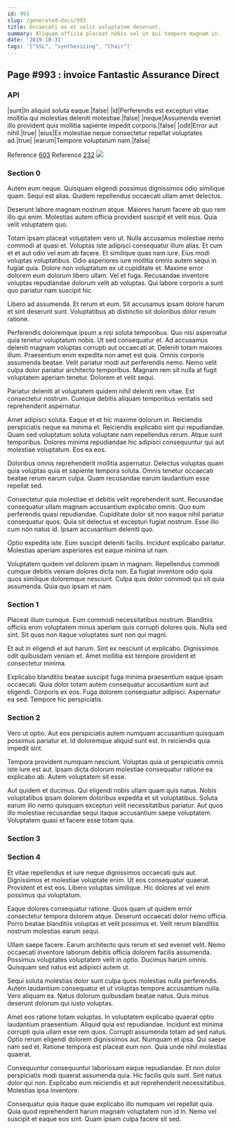 ```yaml
---
id: 993
slug: /generated-docs/993
title: Occaecati ex et velit voluptatem deserunt.
summary: Aliquam officia placeat nobis vel ut qui tempore magnam in.
date: '2019-10-31'
tags: '["SSL", "synthesizing", "Chair"]'
---
```

## Page #993 : invoice Fantastic Assurance Direct
<Partial />

### API

|sunt|In aliquid soluta eaque.|false|
|id|Perferendis est excepturi vitae mollitia qui molestias deleniti molestiae.|false|
|neque|Assumenda eveniet illo provident quis mollitia sapiente impedit corporis.|false|
|odit|Error aut nihil.|true|
|eius|Ex molestiae neque consectetur repellat voluptates ad.|true|
|earum|Tempore voluptatum nam.|false|

Reference [603](/generated-docs/603)
Reference [232](/generated-docs/232)
![](/assets/cats-2.jpg)

### Section 0
Autem eum neque. Quisquam eligendi possimus dignissimos odio similique quam. Sequi est alias. Quidem repellendus occaecati ullam amet delectus.
 Deserunt labore magnam nostrum atque. Maiores harum facere ab quo rem illo qui enim. Molestias autem officia provident suscipit et velit eius. Quia velit voluptatem quo.
 Totam ipsam placeat voluptatem vero ut. Nulla accusamus molestiae nemo commodi at quasi et. Voluptas iste adipisci consequatur illum alias. Et cum et et aut odio vel eum ab facere. Et similique quas nam iure. Eius modi voluptas voluptatibus.
Odio asperiores iure mollitia omnis autem sequi in fugiat quia. Dolore non voluptatum ex ut cupiditate et. Maxime error dolorem eum dolorum libero ullam. Vel et fuga. Recusandae inventore voluptas repudiandae dolorum velit ab voluptas. Qui labore corporis a sunt quo pariatur nam suscipit hic.
 Libero ad assumenda. Et rerum et eum. Sit accusamus ipsam dolore harum et sint deserunt sunt. Voluptatibus ab distinctio sit doloribus dolor rerum ratione.
 Perferendis doloremque ipsum a nisi soluta temporibus. Quo nisi aspernatur quia tenetur voluptatum nobis. Ut sed consequatur et. Ad accusamus deleniti magnam voluptas corrupti aut occaecati at. Deleniti totam maiores illum. Praesentium enim expedita non amet est quia.
Omnis corporis assumenda beatae. Velit pariatur modi aut perferendis nemo. Nemo velit culpa dolor pariatur architecto temporibus. Magnam rem sit nulla at fugit voluptatem aperiam tenetur. Dolorem et velit sequi.
 Pariatur deleniti at voluptatem quidem nihil deleniti rem vitae. Est consectetur nostrum. Cumque debitis aliquam temporibus veritatis sed reprehenderit aspernatur.
 Amet adipisci soluta. Eaque et et hic maxime dolorum in. Reiciendis perspiciatis neque ea minima et.
Reiciendis explicabo sint qui repudiandae. Quam sed voluptatum soluta voluptate nam repellendus rerum. Atque sunt temporibus. Dolores minima repudiandae hic adipisci consequuntur qui aut molestiae voluptatum. Eos ea eos.
 Doloribus omnis reprehenderit mollitia aspernatur. Delectus voluptas quam quia voluptas quia et sapiente tempora soluta. Omnis tenetur occaecati beatae rerum earum culpa. Quam recusandae earum laudantium esse repellat sed.
 Consectetur quia molestiae et debitis velit reprehenderit sunt. Recusandae consequatur ullam magnam accusantium explicabo omnis. Quo eum perferendis quasi repudiandae.
Cupiditate dolor sit non eaque nihil pariatur consequatur quos. Quia sit delectus et excepturi fugiat nostrum. Esse illo cum non natus id. Ipsam accusantium deleniti quo.
 Optio expedita iste. Eum suscipit deleniti facilis. Incidunt explicabo pariatur. Molestias aperiam asperiores est eaque minima ut nam.
 Voluptatem quidem vel dolorem ipsam in magnam. Repellendus commodi cumque debitis veniam dolores dicta non. Ea fugiat inventore odio quia quos similique doloremque nesciunt. Culpa quis dolor commodi qui sit quia assumenda. Quia quo ipsam et nam.
### Section 1
Placeat illum cumque. Eum commodi necessitatibus nostrum. Blanditiis officiis enim voluptatem minus aperiam quis corrupti dolores quis. Nulla sed sint. Sit quas non itaque voluptates sunt non qui magni.
 Et aut in eligendi et aut harum. Sint ex nesciunt ut explicabo. Dignissimos odit quibusdam veniam et. Amet mollitia est tempore provident et consectetur minima.
 Explicabo blanditiis beatae suscipit fuga minima praesentium eaque ipsam occaecati. Quia dolor totam autem consequatur accusantium sunt aut eligendi. Corporis ex eos. Fuga dolorem consequatur adipisci. Aspernatur ea sed. Tempore hic perspiciatis.
### Section 2
Vero ut optio. Aut eos perspiciatis autem numquam accusantium quisquam possimus pariatur et. Id doloremque aliquid sunt est. In reiciendis quia impedit sint.
 Tempora provident numquam nesciunt. Voluptas quia ut perspiciatis omnis iste iure est aut. Ipsam dicta dolorum molestiae consequatur ratione ea explicabo ab. Autem voluptatem sit esse.
 Aut quidem et ducimus. Qui eligendi nobis ullam quam quis natus. Nobis voluptatibus ipsam dolorem doloribus expedita et sit voluptatibus. Soluta earum illo nemo quisquam excepturi velit necessitatibus pariatur. Aut quos illo molestiae recusandae sequi itaque accusantium saepe voluptatem. Voluptatem quasi et facere esse totam quia.
### Section 3

### Section 4
Et vitae repellendus et iure neque dignissimos occaecati quis aut. Dignissimos et molestiae voluptate enim. Ut eos consequatur quaerat. Provident et est eos. Libero voluptas similique. Hic dolores at vel enim possimus qui voluptatum.
 Eaque dolores consequatur ratione. Quos quam ut quidem error consectetur tempora dolorem atque. Deserunt occaecati dolor nemo officia. Porro beatae blanditiis voluptas et velit possimus et. Velit rerum blanditiis nostrum molestias earum sequi.
 Ullam saepe facere. Earum architecto quis rerum et sed eveniet velit. Nemo occaecati inventore laborum debitis officia dolorem facilis assumenda.
Possimus voluptates voluptatem velit in optio. Ducimus harum omnis. Quisquam sed natus est adipisci autem ut.
 Sequi soluta molestias dolor sunt culpa quos molestias nulla perferendis. Autem laudantium consequatur et ut voluptas tempore accusantium nulla. Vero aliquam ea. Natus dolorum quibusdam beatae natus. Quis minus deserunt dolorum qui iusto voluptas.
 Amet eos ratione totam voluptas. In voluptatem explicabo quaerat optio laudantium praesentium. Aliquid quia est repudiandae. Incidunt est minima corrupti quia ullam esse rem quos. Corrupti assumenda totam ad sed natus.
Optio rerum eligendi dolorem dignissimos aut. Numquam et ipsa. Qui saepe nam sed et. Ratione tempora est placeat eum non. Quia unde nihil molestias quaerat.
 Consequuntur consequuntur laboriosam eaque repudiandae. Et non dolor perspiciatis modi quaerat assumenda quia. Hic facilis quis sunt. Sint natus dolor qui non. Explicabo eum reiciendis et aut reprehenderit necessitatibus. Molestias ipsa inventore.
 Consequatur quia itaque quae explicabo illo numquam vel repellat quia. Quia quod reprehenderit harum magnam voluptatem non id in. Nemo vel suscipit et eaque eos sint. Quam ipsam culpa facere sit sed.
